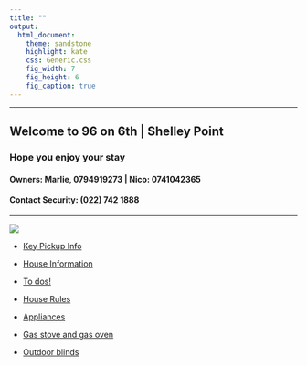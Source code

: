 ```yaml
---
title: ""
output:
  html_document:
    theme: sandstone
    highlight: kate
    css: Generic.css
    fig_width: 7
    fig_height: 6
    fig_caption: true
---
```


***

## Welcome to 96 on 6th | Shelley Point

### Hope you enjoy your stay

#### Owners: Marlie, 0794919273 | Nico: 0741042365

#### Contact Security: (022) 742 1888

***

![](img/aerial_txt.png)

* [Key Pickup Info](keys.html)

* [House Information](Information.html)

* [To dos!](todo.html)

* [House Rules](HouseRules.html)

* [Appliances](appl.html)

* [Gas stove and gas oven](oven.html)

* [Outdoor blinds](blinds.html)

